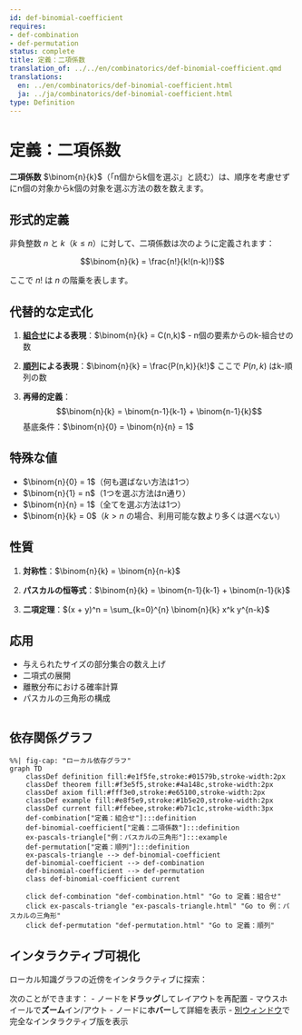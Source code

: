 ```yaml
---
id: def-binomial-coefficient
requires:
- def-combination
- def-permutation
status: complete
title: 定義：二項係数
translation_of: ../../en/combinatorics/def-binomial-coefficient.qmd
translations:
  en: ../en/combinatorics/def-binomial-coefficient.html
  ja: ../ja/combinatorics/def-binomial-coefficient.html
type: Definition
---
```


# 定義：二項係数

**二項係数** $\binom{n}{k}$（「n個からk個を選ぶ」と読む）は、順序を考慮せずにn個の対象からk個の対象を選ぶ方法の数を数えます。

## 形式的定義

非負整数 $n$ と $k$（$k \leq n$）に対して、二項係数は次のように定義されます：

$$\binom{n}{k} = \frac{n!}{k!(n-k)!}$$

ここで $n!$ は $n$ の階乗を表します。

## 代替的な定式化

1. **[組合せ](def-combination.qmd)による表現**：$\binom{n}{k} = C(n,k)$ - n個の要素からのk-組合せの数

2. **[順列](def-permutation.qmd)による表現**：$\binom{n}{k} = \frac{P(n,k)}{k!}$ ここで $P(n,k)$ はk-順列の数

3. **再帰的定義**：
   $$\binom{n}{k} = \binom{n-1}{k-1} + \binom{n-1}{k}$$
   基底条件：$\binom{n}{0} = \binom{n}{n} = 1$

## 特殊な値

- $\binom{n}{0} = 1$（何も選ばない方法は1つ）
- $\binom{n}{1} = n$（1つを選ぶ方法はn通り）
- $\binom{n}{n} = 1$（全てを選ぶ方法は1つ）
- $\binom{n}{k} = 0$（$k > n$ の場合、利用可能な数より多くは選べない）

## 性質

1. **対称性**：$\binom{n}{k} = \binom{n}{n-k}$

2. **パスカルの恒等式**：$\binom{n}{k} = \binom{n-1}{k-1} + \binom{n-1}{k}$

3. **二項定理**：$(x + y)^n = \sum_{k=0}^{n} \binom{n}{k} x^k y^{n-k}$

## 応用

- 与えられたサイズの部分集合の数え上げ
- 二項式の展開
- 離散分布における確率計算
- パスカルの三角形の構成

```mermaid
```

## 依存関係グラフ

```mermaid
%%| fig-cap: "ローカル依存グラフ"
graph TD
    classDef definition fill:#e1f5fe,stroke:#01579b,stroke-width:2px
    classDef theorem fill:#f3e5f5,stroke:#4a148c,stroke-width:2px
    classDef axiom fill:#fff3e0,stroke:#e65100,stroke-width:2px
    classDef example fill:#e8f5e9,stroke:#1b5e20,stroke-width:2px
    classDef current fill:#ffebee,stroke:#b71c1c,stroke-width:3px
    def-combination["定義：組合せ"]:::definition
    def-binomial-coefficient["定義：二項係数"]:::definition
    ex-pascals-triangle["例：パスカルの三角形"]:::example
    def-permutation["定義：順列"]:::definition
    ex-pascals-triangle --> def-binomial-coefficient
    def-binomial-coefficient --> def-combination
    def-binomial-coefficient --> def-permutation
    class def-binomial-coefficient current

    click def-combination "def-combination.html" "Go to 定義：組合せ"
    click ex-pascals-triangle "ex-pascals-triangle.html" "Go to 例：パスカルの三角形"
    click def-permutation "def-permutation.html" "Go to 定義：順列"
```

## インタラクティブ可視化

ローカル知識グラフの近傍をインタラクティブに探索：

::: {.graph-viz data-id="def-binomial-coefficient" data-width="700" data-height="500"}
:::

次のことができます：
- ノードを**ドラッグ**してレイアウトを再配置
- マウスホイールで**ズーム**イン/アウト
- ノードに**ホバー**して詳細を表示
- [別ウィンドウ](../../output/interactive/def-binomial-coefficient.html){target="_blank"}で完全なインタラクティブ版を表示
